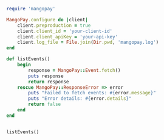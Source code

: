   
```ruby Ruby  
require 'mangopay'

MangoPay.configure do |client|
    client.preproduction = true
    client.client_id = 'your-client-id'
    client.client_apiKey = 'your-api-key'
    client.log_file = File.join(Dir.pwd, 'mangopay.log')
end

def listEvents()
    begin
        response = MangoPay::Event.fetch()
        puts response
        return response
    rescue MangoPay::ResponseError => error
        puts "Failed to fetch events: #{error.message}"
        puts "Error details: #{error.details}"
        return false
    end
end


listEvents()  
```